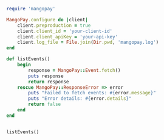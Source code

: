   
```ruby Ruby  
require 'mangopay'

MangoPay.configure do |client|
    client.preproduction = true
    client.client_id = 'your-client-id'
    client.client_apiKey = 'your-api-key'
    client.log_file = File.join(Dir.pwd, 'mangopay.log')
end

def listEvents()
    begin
        response = MangoPay::Event.fetch()
        puts response
        return response
    rescue MangoPay::ResponseError => error
        puts "Failed to fetch events: #{error.message}"
        puts "Error details: #{error.details}"
        return false
    end
end


listEvents()  
```